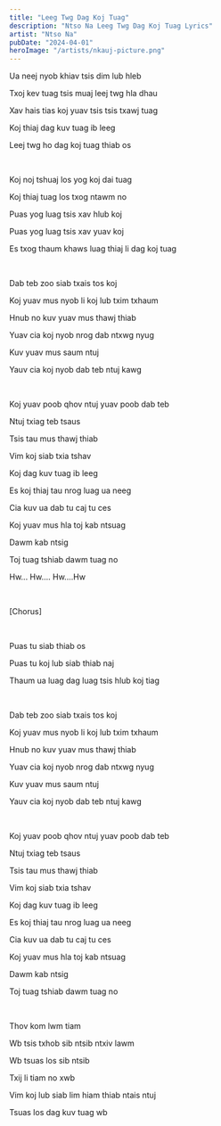 ```yaml
---
title: "Leeg Twg Dag Koj Tuag"
description: "Ntso Na Leeg Twg Dag Koj Tuag Lyrics"
artist: "Ntso Na"
pubDate: "2024-04-01"
heroImage: "/artists/nkauj-picture.png"
---
```


Ua neej nyob khiav tsis dim lub hleb

Txoj kev tuag tsis muaj leej twg hla dhau

Xav hais tias koj yuav tsis tsis txawj tuag

Koj thiaj dag kuv tuag ib leeg

Leej twg ho dag koj tuag thiab os

<br />

Koj noj tshuaj los yog koj dai tuag

Koj thiaj tuag los txog ntawm no

Puas yog luag tsis xav hlub koj

Puas yog luag tsis xav yuav koj

Es txog thaum khaws luag thiaj li dag koj tuag

<br />

Dab teb zoo siab txais tos koj

Koj yuav mus nyob li koj lub txim txhaum

Hnub no kuv yuav mus thawj thiab

Yuav cia koj nyob nrog dab ntxwg nyug

Kuv yuav mus saum ntuj

Yauv cia koj nyob dab teb ntuj kawg

<br />

Koj yuav poob qhov ntuj yuav poob dab teb

Ntuj txiag teb tsaus

Tsis tau mus thawj thiab

Vim koj siab txia tshav

Koj dag kuv tuag ib leeg

Es koj thiaj tau nrog luag ua neeg

Cia kuv ua dab tu caj tu ces

Koj yuav mus hla toj kab ntsuag

Dawm kab ntsig

Toj tuag tshiab dawm tuag no

Hw... Hw.... Hw....Hw

<br />

[Chorus]

<br />

Puas tu siab thiab os

Puas tu koj lub siab thiab naj

Thaum ua luag dag luag tsis hlub koj tiag

<br />

Dab teb zoo siab txais tos koj

Koj yuav mus nyob li koj lub txim txhaum

Hnub no kuv yuav mus thawj thiab

Yuav cia koj nyob nrog dab ntxwg nyug

Kuv yuav mus saum ntuj

Yauv cia koj nyob dab teb ntuj kawg

<br />

Koj yuav poob qhov ntuj yuav poob dab teb

Ntuj txiag teb tsaus

Tsis tau mus thawj thiab

Vim koj siab txia tshav

Koj dag kuv tuag ib leeg

Es koj thiaj tau nrog luag ua neeg

Cia kuv ua dab tu caj tu ces

Koj yuav mus hla toj kab ntsuag

Dawm kab ntsig

Toj tuag tshiab dawm tuag no

<br />

Thov kom lwm tiam

Wb tsis txhob sib ntsib ntxiv lawm

Wb tsuas los sib ntsib

Txij li tiam no xwb

Vim koj lub siab lim hiam thiab ntais ntuj

Tsuas los dag kuv tuag wb
